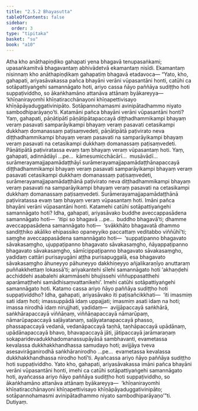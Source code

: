 ```yaml
---
title: "2.5.2 Bhayasutta"
tableOfContents: false
sidebar:
  order: 3
type: "tipitaka"
basket: "su"
book: "a10"
---
```



<DynamicBreadcrumb />

<Division number="92" book="a10" bookNo="17" page="404">

<Paragraph number="795" book="a10">
Atha kho anāthapiṇḍiko gahapati yena bhagavā tenupasaṅkami; upasaṅkamitvā bhagavantaṃ abhivādetvā ekamantaṃ nisīdi. Ekamantaṃ nisinnaṃ kho anāthapiṇḍikaṃ gahapatiṃ bhagavā etadavoca—
</Paragraph>

<Paragraph number="796" book="a10">
“Yato, kho, gahapati, ariyasāvakassa pañca bhayāni verāni vūpasantāni honti, catūhi ca sotāpattiyaṅgehi samannāgato hoti, ariyo cassa ñāyo paññāya sudiṭṭho hoti suppaṭividdho, so ākaṅkhamāno attanāva attānaṃ byākareyya—  ‘khīṇanirayomhi khīṇatiracchānayoni khīṇapettivisayo khīṇāpāyaduggativinipāto. Sotāpannohamasmi avinipātadhammo niyato sambodhiparāyaṇo’ti.
</Paragraph>

<Paragraph number="797" book="a10">
Katamāni pañca bhayāni verāni vūpasantāni honti? Yaṃ, gahapati, pāṇātipātī pāṇātipātapaccayā diṭṭhadhammikampi bhayaṃ veraṃ pasavati samparāyikampi bhayaṃ veraṃ pasavati cetasikampi dukkhaṃ domanassaṃ paṭisaṃvedeti, pāṇātipātā paṭivirato neva diṭṭhadhammikampi bhayaṃ veraṃ pasavati na samparāyikampi bhayaṃ veraṃ pasavati na cetasikampi dukkhaṃ domanassaṃ paṭisaṃvedeti. Pāṇātipātā paṭiviratassa evaṃ taṃ bhayaṃ veraṃ vūpasantaṃ hoti.
</Paragraph>

<Paragraph number="798" book="a10">
Yaṃ, gahapati, adinnādāyī …pe…  kāmesumicchācārī…  musāvādī…  surāmerayamajjapamādaṭṭhāyī surāmerayamajjapamādaṭṭhānapaccayā diṭṭhadhammikampi bhayaṃ veraṃ pasavati samparāyikampi bhayaṃ veraṃ pasavati cetasikampi dukkhaṃ domanassaṃ paṭisaṃvedeti, surāmerayamajjapamādaṭṭhānā paṭivirato neva diṭṭhadhammikampi bhayaṃ veraṃ pasavati na samparāyikampi bhayaṃ veraṃ pasavati na cetasikampi dukkhaṃ domanassaṃ paṭisaṃvedeti. Surāmerayamajjapamādaṭṭhānā paṭiviratassa evaṃ taṃ bhayaṃ veraṃ vūpasantaṃ hoti. Imāni pañca bhayāni verāni vūpasantāni honti.
</Paragraph>

<Paragraph number="799" book="a10">
Katamehi catūhi sotāpattiyaṅgehi samannāgato hoti? Idha, gahapati, ariyasāvako buddhe aveccappasādena samannāgato hoti—  ‘itipi so bhagavā …pe…  buddho bhagavā’ti; dhamme aveccappasādena samannāgato hoti—  ‘svākkhāto bhagavatā dhammo sandiṭṭhiko akāliko ehipassiko opaneyyiko paccattaṃ veditabbo viññūhī’ti; saṃghe aveccappasādena samannāgato hoti—  ‘suppaṭipanno bhagavato sāvakasaṃgho, ujuppaṭipanno bhagavato sāvakasaṃgho, ñāyappaṭipanno bhagavato sāvakasaṃgho, sāmīcippaṭipanno bhagavato sāvakasaṃgho, yadidaṃ cattāri purisayugāni aṭṭha purisapuggalā, esa bhagavato sāvakasaṃgho āhuneyyo pāhuneyyo dakkhiṇeyyo añjalikaraṇīyo anuttaraṃ puññakkhettaṃ lokassā’ti; ariyakantehi sīlehi samannāgato hoti ‘akhaṇḍehi acchiddehi asabalehi akammāsehi bhujissehi viññuppasatthehi aparāmaṭṭhehi samādhisaṃvattanikehi’. Imehi catūhi sotāpattiyaṅgehi samannāgato hoti.
</Paragraph>

<Paragraph number="800" book="a10">
Katamo cassa ariyo ñāyo paññāya sudiṭṭho hoti suppaṭividdho? Idha, gahapati, ariyasāvako iti paṭisañcikkhati—  ‘iti imasmiṃ sati idaṃ hoti; imassuppādā idaṃ uppajjati; imasmiṃ asati idaṃ na hoti; imassa nirodhā idaṃ nirujjhati, yadidaṃ—  avijjāpaccayā saṅkhārā, saṅkhārapaccayā viññāṇaṃ, viññāṇapaccayā nāmarūpaṃ, nāmarūpapaccayā saḷāyatanaṃ, saḷāyatanapaccayā phasso, phassapaccayā vedanā, vedanāpaccayā taṇhā, taṇhāpaccayā upādānaṃ, upādānapaccayā bhavo, bhavapaccayā jāti, jātipaccayā jarāmaraṇaṃ sokaparidevadukkhadomanassupāyāsā sambhavanti, evametassa kevalassa dukkhakkhandhassa samudayo hoti; avijjāya tveva asesavirāganirodhā saṅkhāranirodho …pe…  evametassa kevalassa dukkhakkhandhassa nirodho hotī’ti. Ayañcassa ariyo ñāyo paññāya sudiṭṭho hoti suppaṭividdho.
</Paragraph>

<Paragraph number="801" book="a10">
Yato kho, gahapati, ariyasāvakassa imāni pañca bhayāni verāni vūpasantāni honti, imehi ca catūhi sotāpattiyaṅgehi samannāgato hoti, ayañcassa ariyo ñāyo paññāya sudiṭṭho hoti suppaṭividdho, so ākaṅkhamāno attanāva attānaṃ byākareyya—  ‘khīṇanirayomhi khīṇatiracchānayoni khīṇapettivisayo khīṇāpāyaduggativinipāto; sotāpannohamasmi avinipātadhammo niyato sambodhiparāyaṇo’”ti.

</Paragraph>
</Division>

<Paragraph number="802" type="center" book="a10">
Dutiyaṃ.
</Paragraph>